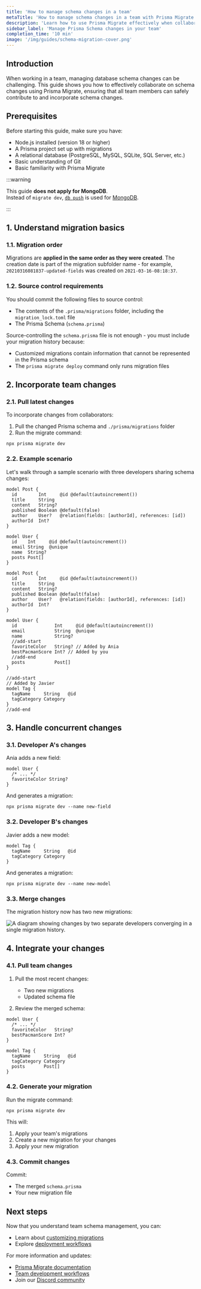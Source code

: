 ```yaml
---
title: 'How to manage schema changes in a team'
metaTitle: 'How to manage schema changes in a team with Prisma Migrate and Prisma ORM'
description: 'Learn how to use Prisma Migrate effectively when collaborating on a project as a team'
sidebar_label: 'Manage Prisma Schema changes in your team'
completion_time: '10 min'
image: '/img/guides/schema-migration-cover.png'
---
```


## Introduction

When working in a team, managing database schema changes can be challenging. This guide shows you how to effectively collaborate on schema changes using Prisma Migrate, ensuring that all team members can safely contribute to and incorporate schema changes.

## Prerequisites

Before starting this guide, make sure you have:

- Node.js installed (version 18 or higher)
- A Prisma project set up with migrations
- A relational database (PostgreSQL, MySQL, SQLite, SQL Server, etc.)
- Basic understanding of Git
- Basic familiarity with Prisma Migrate

:::warning

This guide **does not apply for MongoDB**.<br />
Instead of `migrate dev`, [`db push`](/orm/prisma-migrate/workflows/prototyping-your-schema) is used for [MongoDB](/orm/overview/databases/mongodb).

:::

## 1. Understand migration basics

### 1.1. Migration order

Migrations are **applied in the same order as they were created**. The creation date is part of the migration subfolder name - for example, `20210316081837-updated-fields` was created on `2021-03-16-08:18:37`.

### 1.2. Source control requirements

You should commit the following files to source control:

- The contents of the `.prisma/migrations` folder, including the `migration_lock.toml` file
- The Prisma Schema (`schema.prisma`)

Source-controlling the `schema.prisma` file is not enough - you must include your migration history because:

- Customized migrations contain information that cannot be represented in the Prisma schema
- The `prisma migrate deploy` command only runs migration files

## 2. Incorporate team changes

### 2.1. Pull latest changes

To incorporate changes from collaborators:

1. Pull the changed Prisma schema and `./prisma/migrations` folder
2. Run the migrate command:

```terminal
npx prisma migrate dev
```

### 2.2. Example scenario

Let's walk through a sample scenario with three developers sharing schema changes:

<TabbedContent code>

<TabItem value="Before">

```prisma file=schema.prisma 
model Post {
  id        Int     @id @default(autoincrement())
  title     String
  content   String?
  published Boolean @default(false)
  author    User?   @relation(fields: [authorId], references: [id])
  authorId  Int?
}

model User {
  id    Int     @id @default(autoincrement())
  email String  @unique
  name  String?
  posts Post[]
}
```

</TabItem>

<TabItem value="After">

```prisma file=schema.prisma
model Post {
  id        Int     @id @default(autoincrement())
  title     String
  content   String?
  published Boolean @default(false)
  author    User?   @relation(fields: [authorId], references: [id])
  authorId  Int?
}

model User {
  id              Int     @id @default(autoincrement())
  email           String  @unique
  name            String?
  //add-start
  favoriteColor   String? // Added by Ania
  bestPacmanScore Int? // Added by you
  //add-end
  posts           Post[]
}

//add-start
// Added by Javier
model Tag {
  tagName     String   @id
  tagCategory Category
}
//add-end
```

</TabItem>
</TabbedContent>

## 3. Handle concurrent changes

### 3.1. Developer A's changes

Ania adds a new field:

```prisma
model User {
  /* ... */
  favoriteColor String?
}
```

And generates a migration:

```terminal
npx prisma migrate dev --name new-field
```

### 3.2. Developer B's changes

Javier adds a new model:

```prisma
model Tag {
  tagName     String   @id
  tagCategory Category
}
```

And generates a migration:

```terminal
npx prisma migrate dev --name new-model
```

### 3.3. Merge changes

The migration history now has two new migrations:

![A diagram showing changes by two separate developers converging in a single migration history.](/img/guides/migrate-team-dev.png)

## 4. Integrate your changes

### 4.1. Pull team changes

1. Pull the most recent changes:
   - Two new migrations
   - Updated schema file

2. Review the merged schema:

```prisma
model User {
  /* ... */
  favoriteColor   String?
  bestPacmanScore Int?
}

model Tag {
  tagName     String   @id
  tagCategory Category
  posts       Post[]
}
```

### 4.2. Generate your migration

Run the migrate command:

```terminal
npx prisma migrate dev
```

This will:
1. Apply your team's migrations
2. Create a new migration for your changes
3. Apply your new migration

### 4.3. Commit changes

Commit:
- The merged `schema.prisma`
- Your new migration file

## Next steps

Now that you understand team schema management, you can:

- Learn about [customizing migrations](/orm/prisma-migrate/workflows/customizing-migrations)
- Explore [deployment workflows](/orm/prisma-migrate/workflows/development-and-production)

For more information and updates:
- [Prisma Migrate documentation](/orm/prisma-migrate)
- [Team development workflows](/orm/prisma-migrate/workflows/team-development)
- Join our [Discord community](https://discord.com/invite/prisma)
